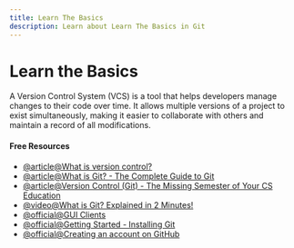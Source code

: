 ```yaml
---
title: Learn The Basics
description: Learn about Learn The Basics in Git
---
```


# Learn the Basics

A Version Control System (VCS) is a tool that helps developers manage changes to their code over time. It allows multiple versions of a project to exist simultaneously, making it easier to collaborate with others and maintain a record of all modifications.

#### Free Resources

- [@article@What is version control?](https://www.atlassian.com/git/tutorials/what-is-version-control)
- [@article@What is Git? - The Complete Guide to Git](https://www.datacamp.com/blog/all-about-git)
- [@article@Version Control (Git) - The Missing Semester of Your CS Education](https://missing.csail.mit.edu/2020/version-control/)
- [@video@What is Git? Explained in 2 Minutes!](https://www.youtube.com/watch?v=2ReR1YJrNOM)
- [@official@GUI Clients](https://git-scm.com/downloads/guis)
- [@official@Getting Started - Installing Git](https://git-scm.com/book/en/v2/Getting-Started-Installing-Git)
- [@official@Creating an account on GitHub](https://docs.github.com/en/get-started/start-your-journey/creating-an-account-on-github)

<Outlet path="5-github/basics/learn-the-basics" />
